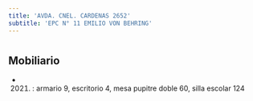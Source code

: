 ```yaml
---
title: 'AVDA. CNEL. CARDENAS 2652'
subtitle: 'EPC N° 11 EMILIO VON BEHRING'
---
```


#


## Mobiliario

*  (2021) : armario 9, escritorio 4, mesa pupitre doble 60, silla escolar 124 



